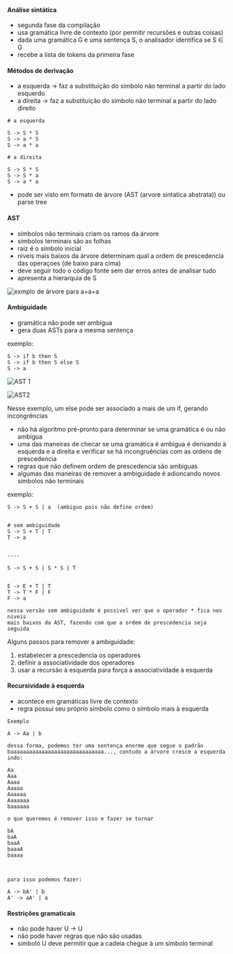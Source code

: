 






#### Análise sintática

-   segunda fase da compilação
-   usa gramática livre de contexto (por permitir recursões e outras
    coisas)
-   dada uma gramática G e uma sentença S, o analisador identifica se S
    ∈ G
-   recebe a lista de tokens da primeira fase








#### Métodos de derivação

-   a esquerda → faz a substituição do simbolo não terminal a partir do
    lado esquerdo
-   a direita → faz a substituição do simbolo não terminal a partir do
    lado direito

``` {code-block-mode="2" spellcheck="false" code-block-lang="plaintext"}
# a esquerda

S -> S * S
S -> a * S
S -> a * a

# a direita

S -> S * S
S -> S * a
S -> a * a
```

-   pode ser visto em formato de árvore (AST (arvore sintatica
    abstrata)) ou parse tree








#### AST

-   símbolos não terminais criam os ramos da árvore
-   símbolos terminais são as folhas
-   raiz é o símbolo inicial
-   niveis mais baixos da árvore determinam qual a ordem de prescedencia
    das operaçoes (de baixo para cima)
-   deve seguir todo o código fonte sem dar erros antes de analisar tudo
-   apresenta a hierarquia de S

![exmplo de árvore para a+a+a](image_340.png)








#### Ambiguidade

-   gramática não pode ser ambígua
-   gera duas ASTs para a mesma sentença

exemplo:

``` {code-block-mode="2" spellcheck="false" code-block-lang="plaintext"}
S -> if b then S
S -> if b then S else S
S -> a
```

![AST 1](image_341.png)

![AST2](image_342.png)

Nesse exemplo, um else pode ser associado a mais de um if, gerando
incongrências

-   não há algoritmo pré-pronto para determinar se uma gramática é ou
    não ambígua
-   uma das maneiras de checar se uma gramática é ambigua é derivando à
    esquerda e a direita e verificar se há incongruências com as ordens
    de prescedencia
-   regras que não definem ordem de prescedencia são ambiguas
-   algumas das maneiras de remover a ambiguidade é adioncando novos
    símbolos não terminais

exemplo:

``` {code-block-mode="2" spellcheck="false" code-block-lang="plaintext"}
S -> S + S | a  (ambiguo pois não define ordem)


# sem ambiguidade
S -> S + T | T
T -> a


----

S -> S + S | S * S | T


E -> E + T | T
T -> T * F | F
F -> a

nessa versão sem ambiguidade é possivel ver que o operador * fica nos niveis 
mais baixos da AST, fazendo com que a ordem de prescedencia seja seguida
```

Alguns passos para remover a ambiguidade:

1.  estabelecer a prescedencia os operadores
2.  definir a associatividade dos operadores
3.  usar a recursão à esquerda para força a associatividade à esquerda








#### Recursividade à esquerda

-   acontece em gramáticas livre de contexto
-   regra possui seu próprio símbolo como o símbolo mais à esquerda

``` {code-block-mode="2" spellcheck="false" code-block-lang="plaintext"}
Exemplo

A -> Aa | b

dessa forma, podemos ter uma sentença enorme que segue o padrão
baaaaaaaaaaaaaaaaaaaaaaaaaaaaaa..., contudo a àrvore cresce a esquerda indo:

Aa 
Aaa
Aaaa
Aaaaa
Aaaaaa
Aaaaaaa
baaaaaa

o que queremos é remover isso e fazer se tornar

bA
baA
baaA
baaaA
baaaa



para isso podemos fazer:

A -> bA' | b
A' -> aA' | a
```








#### Restrições gramaticais

-   não pode haver U -\> U
-   não pode haver regras que não são usadas
-   simbolo U deve permitir que a cadeia chegue à um símbolo terminal



